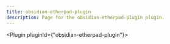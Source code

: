 ---
title: obsidian-etherpad-plugin
description: Page for the obsidian-etherpad-plugin plugin.
---


<Plugin pluginId={"obsidian-etherpad-plugin"}></Plugin>